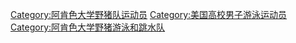 [[Category:阿肯色大学野猪队运动员|Category:阿肯色大学野猪队运动员]]
[[Category:美国高校男子游泳运动员|Category:美国高校男子游泳运动员]]
[[Category:阿肯色大学野猪游泳和跳水队|Category:阿肯色大学野猪游泳和跳水队]]